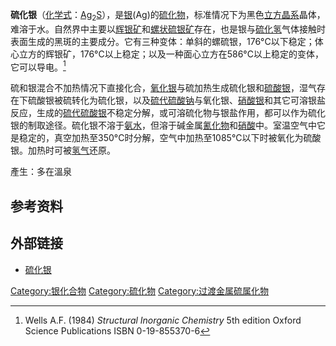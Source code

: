 {{Chembox
| Name = 硫化银
| ImageFile = Sulfid stříbrný.PNG
| ImageSize = 250px
| ImageFile1 = Silver-sulfide-xtal-3D-SF.png

| ImageFileL1 = Silver-sulfide-unit-cell-3D-SF.png
| ImageFileR1 = Silver-sulfide-unit-cell-3D-balls.png
| ImageSizeL1 = 140
| ImageSizeR1 = 140
| IUPACNameZh = 硫化银(I)
| Section1 = {{Chembox Identifiers
| CASNo = 21548-73-2
| CASNo_Ref = {{cascite|correct|CAS}}
|  EC_number  =  244-438-2
|  PubChem  =  166738
|  ChemSpiderID_Ref  = {{chemspidercite|changed|chemspider}}|  ChemSpiderID  =  145878
|  UNII  =  9ZB10YHC1C
|  UNII_Ref  = {{fdacite|changed|FDA}}|  SMILES  =  [S-2].[Ag+].[Ag+]
|  StdInChI  =  1S/2Ag.S/q2*+1;-2
|  StdInChI_Ref  = {{stdinchicite|changed|chemspider}}|  StdInChIKey  =  XUARKZBEFFVFRG-UHFFFAOYSA-N
|  StdInChIKey_Ref  = {{stdinchicite|changed|chemspider}}
}}
| Section2 = {{Chembox Properties
| Formula = [[银|Ag]]<sub>2</sub>[[硫|S]]
| MolarMass = 247.8
| Appearance = 黑色立方晶系晶体
| Density =
| MeltingPt = 825 °C (1098 K)
| Solubility = 8.5 × 10<sup>-15</sup>[[克|g]]/1L}}
| Section4 = {{Chembox Thermochemistry
| DeltaHf = -32.6 kJ/mol
| Entropy = 144.0 J/mol·K}}
| Section8 = {{Chembox Related
| OtherAnions = [[氧化银|氧化银]]、[[硒化银|硒化银]]
| OtherCations = [[硫化铜|硫化铜]]
| OtherCpds = }}
}}
'''硫化银'''（[[化学式|化学式]]：[[银|Ag]]<sub>2</sub>[[硫|S]]），是[[银|银]](Ag)的[[硫化物|硫化物]]，标准情况下为黑色[[立方晶系|立方晶系]]晶体，难溶于水。自然界中主要以[[辉银矿|辉银矿]]和[[螺状硫银矿|螺状硫银矿]]存在，也是银与[[硫化氢|硫化氢]]气体接触时表面生成的黑斑的主要成分。它有三种变体：单斜的螺硫银，176°C以下稳定；体心立方的辉银矿，176°C以上稳定；以及一种面心立方在586°C以上稳定的变体，它可以导电。<ref name="Wells">Wells A.F. (1984) ''Structural Inorganic Chemistry'' 5th edition Oxford Science Publications ISBN 0-19-855370-6 </ref>

硫和银混合不加热情况下直接化合，[[氧化银|氧化银]]与硫加热生成硫化银和[[硫酸银|硫酸银]]，湿气存在下硫酸银被硫转化为硫化银，以及[[硫代硫酸钠|硫代硫酸钠]]与氧化银、[[硝酸银|硝酸银]]和其它可溶银盐反应，生成的[[硫代硫酸银|硫代硫酸银]]不稳定分解，或可溶硫化物与银盐作用，都可以作为硫化银的制取途径。硫化银不溶于[[氨水|氨水]]，但溶于碱金属[[氰化物|氰化物]]和[[硝酸|硝酸]]中。室温空气中它是稳定的，真空加热至350°C时分解，空气中加热至1085°C以下时被氧化为硫酸银。加热时可被[[氢气|氢气]]还原。

產生：多在溫泉

== 参考资料 ==
{{reflist}}

== 外部链接 ==

* [https://web.archive.org/web/20080915133126/http://www.saltlakemetals.com/Silver_Sulfide.htm 硫化银]

{{银化合物}}

{{Authority control}}
[[Category:银化合物|Category:银化合物]]
[[Category:硫化物|Category:硫化物]]
[[Category:过渡金属硫属化物|Category:过渡金属硫属化物]]